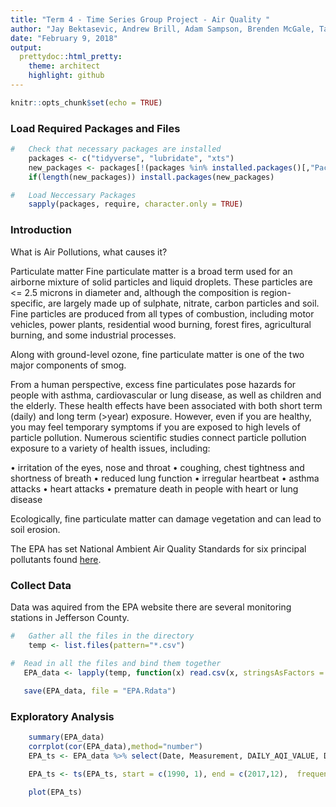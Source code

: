 ```yaml
---
title: "Term 4 - Time Series Group Project - Air Quality "
author: "Jay Bektasevic, Andrew Brill, Adam Sampson, Brenden McGale, Taylor Maxon"
date: "February 9, 2018"
output: 
  prettydoc::html_pretty:
    theme: architect
    highlight: github
---
```


```r
knitr::opts_chunk$set(echo = TRUE)
```


###  Load Required Packages and Files  

```r
#   Check that necessary packages are installed
    packages <- c("tidyverse", "lubridate", "xts")
    new_packages <- packages[!(packages %in% installed.packages()[,"Package"])]
    if(length(new_packages)) install.packages(new_packages)

#   Load Neccessary Packages
    sapply(packages, require, character.only = TRUE)
```

###  Introduction
What is Air Pollutions, what causes it?

Particulate matter
Fine particulate matter is a broad term used for an airborne mixture of solid particles and liquid droplets. These particles are <= 2.5 microns in diameter and, although the composition is region-specific, are largely made up of sulphate, nitrate, carbon particles and soil. Fine particles are produced from all types of combustion, including motor vehicles, power plants, residential wood burning, forest fires, agricultural burning, and some industrial processes.
 
 
Along with ground-level ozone, fine particulate matter is one of the two major components of smog.
 
From a human perspective, excess fine particulates pose hazards for people with asthma, cardiovascular or lung disease, as well as children and the elderly. These health effects have been associated with both short term (daily) and long term (>year) exposure. However, even if you are healthy, you may feel temporary symptoms if you are exposed to high levels of particle pollution. Numerous scientific studies connect particle pollution exposure to a variety of health issues, including:

•	irritation of the eyes, nose and throat
•	coughing, chest tightness and shortness of breath
•	reduced lung function
•	irregular heartbeat
•	asthma attacks
•	heart attacks
•	premature death in people with heart or lung disease

Ecologically, fine particulate matter can damage vegetation and can lead to soil erosion.

The EPA has set National Ambient Air Quality Standards for six principal pollutants found [here](https://www.epa.gov/criteria-air-pollutants/naaqs-table).


###  Collect Data
Data was aquired from the EPA website there are several monitoring stations in Jefferson County.
```r
#   Gather all the files in the directory
    temp <- list.files(pattern="*.csv")

#  Read in all the files and bind them together
   EPA_data <- lapply(temp, function(x) read.csv(x, stringsAsFactors = FALSE)) %>% bind_rows()
   
   save(EPA_data, file = "EPA.Rdata")

```

###  Exploratory Analysis

```r
    summary(EPA_data)
    corrplot(cor(EPA_data),method="number")
    EPA_ts <- EPA_data %>% select(Date, Measurement, DAILY_AQI_VALUE, DAILY_OBS_COUNT, AQS_PARAMETER_CODE )

    EPA_ts <- ts(EPA_ts, start = c(1990, 1), end = c(2017,12),  frequency = 365)

    plot(EPA_ts)

```

